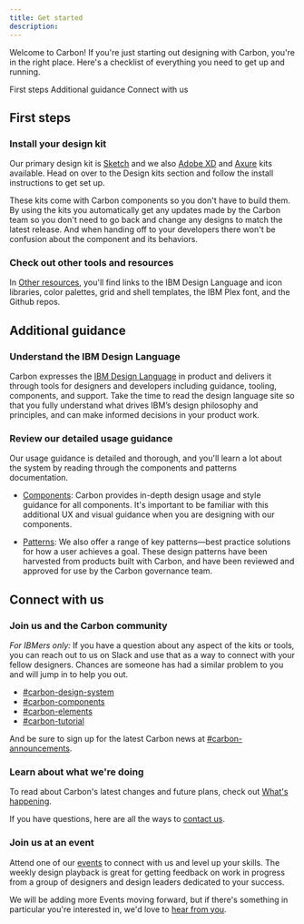 ```yaml
---
title: Get started
description:
---
```


<PageDescription>

Welcome to Carbon! If you're just starting out designing with Carbon, you're in
the right place. Here's a checklist of everything you need to get up and
running.

</PageDescription>

<AnchorLinks>

<AnchorLink>First steps</AnchorLink>
<AnchorLink>Additional guidance</AnchorLink>
<AnchorLink>Connect with us</AnchorLink>

</AnchorLinks>

## First steps

### Install your design kit

Our primary design kit is [Sketch](/designing/kits/sketch) and we also
[Adobe XD](/designing/kits/adobe-xd) and [Axure](/designing/kits/axure) kits
available. Head on over to the Design kits section and follow the install
instructions to get set up.

These kits come with Carbon components so you don't have to build them. By using
the kits you automatically get any updates made by the Carbon team so you don't
need to go back and change any designs to match the latest release. And when
handing off to your developers there won't be confusion about the component and
its behaviors.

### Check out other tools and resources

In [Other resources](/designing/design-resources), you'll find links to the IBM
Design Language and icon libraries, color palettes, grid and shell templates,
the IBM Plex font, and the Github repos.

## Additional guidance

### Understand the IBM Design Language

Carbon expresses the [IBM Design Language](https://www.ibm.com/design/language/)
in product and delivers it through tools for designers and developers including
guidance, tooling, components, and support. Take the time to read the design
language site so that you fully understand what drives IBM’s design philosophy
and principles, and can make informed decisions in your product work.

### Review our detailed usage guidance

Our usage guidance is detailed and thorough, and you'll learn a lot about the
system by reading through the components and patterns documentation.

- [Components](/components/overview): Carbon provides in-depth design usage and
  style guidance for all components. It's important to be familiar with this
  additional UX and visual guidance when you are designing with our components.

- [Patterns](/patterns/overview): We also offer a range of key patterns—best
  practice solutions for how a user achieves a goal. These design patterns have
  been harvested from products built with Carbon, and have been reviewed and
  approved for use by the Carbon governance team.

## Connect with us

### Join us and the Carbon community

_For IBMers only:_ If you have a question about any aspect of the kits or tools,
you can reach out to us on Slack and use that as a way to connect with your
fellow designers. Chances are someone has had a similar problem to you and will
jump in to help you out.

- [#carbon-design-system](https://ibm-studios.slack.com/messages/C0M053VPT/)
- [#carbon-components](https://ibm-studios.slack.com/archives/C046Y0YUD)
- [#carbon-elements](https://ibm-studios.slack.com/archives/CDHHNNZQR)
- [#carbon-tutorial](https://ibm-studios.slack.com/archives/CJUGA7P6H)

And be sure to sign up for the latest Carbon news at
[#carbon-announcements](https://ibm-studios.slack.com/archives/CJ35H36MP).

### Learn about what we're doing

To read about Carbon's latest changes and future plans, check out
[What's happening](/whats-happening/changelog-and-roadmap).

If you have questions, here are all the ways to [contact us](/help/contact-us).

### Join us at an event

Attend one of our [events](/whats-happening/events) to connect with us and level
up your skills. The weekly design playback is great for getting feedback on work
in progress from a group of designers and design leaders dedicated to your
success.

We will be adding more Events moving forward, but if there's something in
particular you're interested in, we'd love to
[hear from you](https://github.com/carbon-design-system/carbon-website/issues/new/choose).
